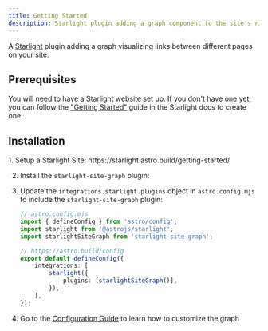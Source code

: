```yaml
---
title: Getting Started
description: Starlight plugin adding a graph component to the site's right-sidebar
---
```



A [Starlight](https://starlight.astro.build) plugin adding a graph visualizing links between different pages on your site.

## Prerequisites

You will need to have a Starlight website set up.
If you don't have one yet, you can follow the ["Getting Started"](https://starlight.astro.build/getting-started) guide in the Starlight docs to create one.

## Installation

<Steps>
1.  Setup a Starlight Site: https://starlight.astro.build/getting-started/

2.  Install the `starlight-site-graph` plugin:

    <PackageManagers pkg="starlight-site-graph" />

3.  Update the `integrations.starlight.plugins` object in `astro.config.mjs` to include the `starlight-site-graph` plugin:

    ```ts ins={4, 10}
    // astro.config.mjs
    import { defineConfig } from 'astro/config';
    import starlight from '@astrojs/starlight';
    import starlightSiteGraph from 'starlight-site-graph';

    // https://astro.build/config
    export default defineConfig({
    	integrations: [
    		starlight({
    			plugins: [starlightSiteGraph()],
    		}),
    	],
    });
    ```

4.  Go to the [Configuration Guide](../configuration) to learn how to customize the graph
</Steps>

